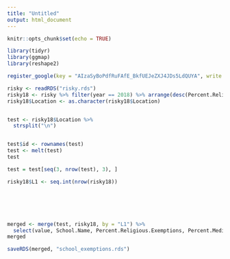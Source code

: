```yaml
---
title: "Untitled"
output: html_document
---
```


```r
knitr::opts_chunk$set(echo = TRUE)
```


```r
library(tidyr)
library(ggmap)
library(reshape2)
```
```r

register_google(key = "AIzaSyBoPdfRuFAfE_BkfUEJeZXJ4JDs5LdQUYA", write = TRUE)

```

```r

risky <- readRDS("risky.rds")
risky18 <- risky %>% filter(year == 2018) %>% arrange(desc(Percent.Religious.Exemptions))
risky18$Location <- as.character(risky18$Location)


test <- risky18$Location %>% 
  strsplit("\n")


test$id <- rownames(test) 
test <- melt(test)
test

test = test[seq(3, nrow(test), 3), ]

risky18$L1 <- seq.int(nrow(risky18))






merged <- merge(test, risky18, by = "L1") %>% 
  select(value, School.Name, Percent.Religious.Exemptions, Percent.Medical.Exemptions, Percent.Immunized.Measles, year)
merged

saveRDS(merged, "school_exemptions.rds")


```

